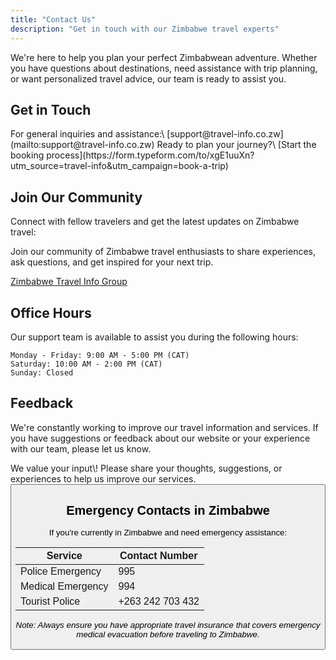 ```yaml
---
title: "Contact Us"
description: "Get in touch with our Zimbabwe travel experts"
---
```


We're here to help you plan your perfect Zimbabwean adventure. Whether you have questions about destinations, need assistance with trip planning, or want personalized travel advice, our team is ready to assist you.

## Get in Touch

<CardGroup cols="2">
  <Card title="Email Support" icon="envelope">
    For general inquiries and assistance:\
    [support@travel-info.co.zw](mailto:support@travel-info.co.zw)
  </Card>
  <Card title="Book a Trip" icon="calendar-check">
    Ready to plan your journey?\
    [Start the booking process](https://form.typeform.com/to/xgE1uuXn?utm_source=travel-info&utm_campaign=book-a-trip)
  </Card>
</CardGroup>

## Join Our Community

Connect with fellow travelers and get the latest updates on Zimbabwe travel:

<Card title="Facebook Group" icon="facebook">
  Join our community of Zimbabwe travel enthusiasts to share experiences, ask questions, and get inspired for your next trip.

  [Zimbabwe Travel Info Group](https://www.facebook.com/groups/zimbabwetravelinfo)
</Card>

## Office Hours

Our support team is available to assist you during the following hours:

```
Monday - Friday: 9:00 AM - 5:00 PM (CAT)
Saturday: 10:00 AM - 2:00 PM (CAT)
Sunday: Closed
```

## Feedback

We're constantly working to improve our travel information and services. If you have suggestions or feedback about our website or your experience with our team, please let us know.

<Accordion title="Submit Feedback">
  We value your input\! Please share your thoughts, suggestions, or experiences to help us improve our services.

  <Button text="Share Your Feedback" icon="comment" href="https://form.typeform.com/to/feedback123" />
</Accordion>

## Emergency Contacts in Zimbabwe

If you're currently in Zimbabwe and need emergency assistance:

| Service           | Contact Number    |
| ----------------- | ----------------- |
| Police Emergency  | 995               |
| Medical Emergency | 994               |
| Tourist Police    | \+263 242 703 432 |

_Note: Always ensure you have appropriate travel insurance that covers emergency medical evacuation before traveling to Zimbabwe._